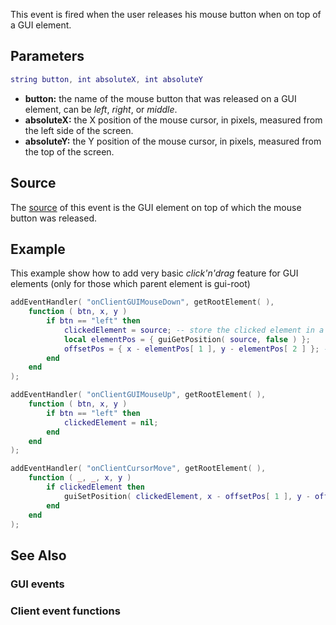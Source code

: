 {{Client event}}

This event is fired when the user releases his mouse button when on top of a GUI element.

==Parameters== 
<syntaxhighlight lang="lua">
string button, int absoluteX, int absoluteY
</syntaxhighlight>
*'''button:''' the name of the mouse button that was released on a GUI element, can be ''left'', ''right'', or ''middle''.
*'''absoluteX:''' the X position of the mouse cursor, in pixels, measured from the left side of the screen.
*'''absoluteY:''' the Y position of the mouse cursor, in pixels, measured from the top of the screen.

==Source==
The [[/event_system#Event_source.md|source]] of this event is the GUI element on top of which the mouse button was released.

==Example== 
This example show how to add very basic ''click'n'drag'' feature for GUI elements (only for those which parent element is gui-root)
<syntaxhighlight lang="lua">
addEventHandler( "onClientGUIMouseDown", getRootElement( ),
    function ( btn, x, y )
        if btn == "left" then
            clickedElement = source; -- store the clicked element in a global variable
            local elementPos = { guiGetPosition( source, false ) };
            offsetPos = { x - elementPos[ 1 ], y - elementPos[ 2 ] }; -- get the offset position
        end
    end
);

addEventHandler( "onClientGUIMouseUp", getRootElement( ),
    function ( btn, x, y )
        if btn == "left" then
            clickedElement = nil;
        end
    end
);

addEventHandler( "onClientCursorMove", getRootElement( ),
    function ( _, _, x, y )
        if clickedElement then
            guiSetPosition( clickedElement, x - offsetPos[ 1 ], y - offsetPos[ 2 ], false );
        end
    end
);
</syntaxhighlight>

==See Also==
===GUI events===
{{GUI_events}}
===Client event functions===
{{Client_event_functions}}